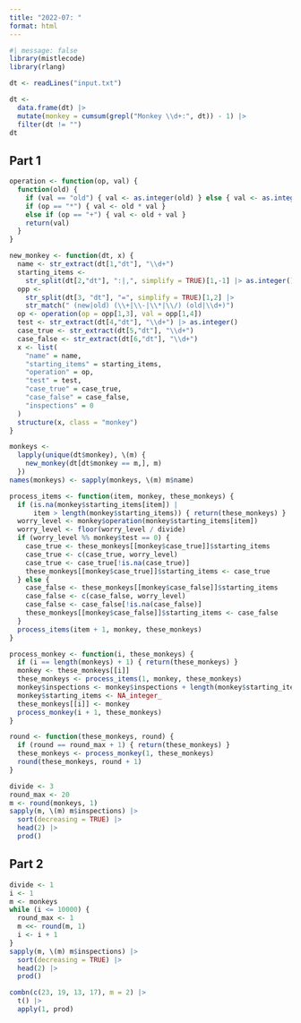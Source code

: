 ```yaml
---
title: "2022-07: "
format: html
---
```


```r
#| message: false
library(mistlecode)
library(rlang)
```

```r
dt <- readLines("input.txt")

dt <- 
  data.frame(dt) |>
  mutate(monkey = cumsum(grepl("Monkey \\d+:", dt)) - 1) |>
  filter(dt != "")
dt
```

## Part 1

```r
operation <- function(op, val) {
  function(old) {
    if (val == "old") { val <- as.integer(old) } else { val <- as.integer(val) }
    if (op == "*") { val <- old * val }
    else if (op == "+") { val <- old + val }
    return(val)
  }
}

new_monkey <- function(dt, x) {
  name <- str_extract(dt[1,"dt"], "\\d+")
  starting_items <- 
    str_split(dt[2,"dt"], ":|,", simplify = TRUE)[1,-1] |> as.integer()
  opp <- 
    str_split(dt[3, "dt"], "=", simplify = TRUE)[1,2] |>
    str_match(" (new|old) (\\+|\\-|\\*|\\/) (old|\\d+)")
  op <- operation(op = opp[1,3], val = opp[1,4])
  test <- str_extract(dt[4,"dt"], "\\d+") |> as.integer()
  case_true <- str_extract(dt[5,"dt"], "\\d+")
  case_false <- str_extract(dt[6,"dt"], "\\d+")
  x <- list(
    "name" = name,
    "starting_items" = starting_items,
    "operation" = op,
    "test" = test,
    "case_true" = case_true,
    "case_false" = case_false,
    "inspections" = 0
  )
  structure(x, class = "monkey")
}

monkeys <- 
  lapply(unique(dt$monkey), \(m) { 
    new_monkey(dt[dt$monkey == m,], m) 
  })
names(monkeys) <- sapply(monkeys, \(m) m$name)

process_items <- function(item, monkey, these_monkeys) {
  if (is.na(monkey$starting_items[item]) | 
      item > length(monkey$starting_items)) { return(these_monkeys) }
  worry_level <- monkey$operation(monkey$starting_items[item])
  worry_level <- floor(worry_level / divide)
  if (worry_level %% monkey$test == 0) {
    case_true <- these_monkeys[[monkey$case_true]]$starting_items
    case_true <- c(case_true, worry_level)
    case_true <- case_true[!is.na(case_true)]
    these_monkeys[[monkey$case_true]]$starting_items <- case_true
  } else {
    case_false <- these_monkeys[[monkey$case_false]]$starting_items
    case_false <- c(case_false, worry_level)
    case_false <- case_false[!is.na(case_false)]
    these_monkeys[[monkey$case_false]]$starting_items <- case_false
  }
  process_items(item + 1, monkey, these_monkeys)
}

process_monkey <- function(i, these_monkeys) {
  if (i == length(monkeys) + 1) { return(these_monkeys) }
  monkey <- these_monkeys[[i]]
  these_monkeys <- process_items(1, monkey, these_monkeys)
  monkey$inspections <- monkey$inspections + length(monkey$starting_items)
  monkey$starting_items <- NA_integer_
  these_monkeys[[i]] <- monkey
  process_monkey(i + 1, these_monkeys)
}

round <- function(these_monkeys, round) {
  if (round == round_max + 1) { return(these_monkeys) }
  these_monkeys <- process_monkey(1, these_monkeys)
  round(these_monkeys, round + 1)
}
```

```r
divide <- 3
round_max <- 20
m <- round(monkeys, 1)
sapply(m, \(m) m$inspections) |>
  sort(decreasing = TRUE) |>
  head(2) |>
  prod()
```

## Part 2

```r
divide <- 1
i <- 1
m <- monkeys
while (i <= 10000) {
  round_max <- 1
  m <<- round(m, 1)
  i <- i + 1
}
sapply(m, \(m) m$inspections) |>
  sort(decreasing = TRUE) |>
  head(2) |>
  prod()
```


```r
combn(c(23, 19, 13, 17), m = 2) |>
  t() |>
  apply(1, prod)
```

